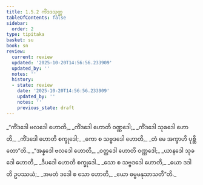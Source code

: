 ```yaml
---
title: 1.5.2 ကိံဒဒသုတ္တ
tableOfContents: false
sidebar:
  order: 2
type: tipitaka
basket: su
book: sn
review:
  current: review
  updated: '2025-10-20T14:56:56.233909'
  updated_by: ''
  notes: ''
  history:
  - state: review
    date: '2025-10-20T14:56:56.233909'
    updated_by: ''
    notes: ''
    previous_state: draft
---
```



<DynamicBreadcrumb />


<ReviewStatus review={frontmatter.review} showDetails={true} />

<HypothesisAnnotation frontmatter={frontmatter} />

<Division number="42" book="sn" e="ch" v="18" p="286">

<Paragraph number="243" type="verses" book="sn">
_“ကိံဒဒေါ ဗလဒေါ ဟောတိ,_  
_ကိံဒဒေါ ဟောတိ ဝဏ္ဏဒေါ;_  
_ကိံဒဒေါ သုခဒေါ ဟောတိ,_  
_ကိံဒဒေါ ဟောတိ စက္ခုဒေါ;_  
_ကော စ သဗ္ဗဒဒေါ ဟောတိ,_  
_တံ မေ အက္ခာဟိ ပုစ္ဆိတော”တိ._  

</Paragraph>

<Paragraph number="244" type="verses" book="sn">
_“အန္နဒေါ ဗလဒေါ ဟောတိ,_  
_ဝတ္ထဒေါ ဟောတိ ဝဏ္ဏဒေါ;_  
_ယာနဒေါ သုခဒေါ ဟောတိ,_  
_ဒီပဒေါ ဟောတိ စက္ခုဒေါ._  

</Paragraph>

<Paragraph number="245" type="verses" book="sn">
_သော စ သဗ္ဗဒဒေါ ဟောတိ,_  
_ယော ဒဒါတိ ဥပဿယံ;_  
_အမတံ ဒဒေါ စ သော ဟောတိ,_  
_ယော ဓမ္မမနုသာသတီ”တိ._
</Paragraph>
</Division>
